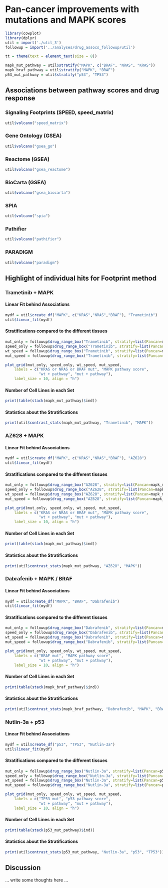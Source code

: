 # Pan-cancer improvements with mutations and MAPK scores

```r
library(cowplot)
library(dplyr)
util = import('./util_3')
followup = import('../analyses/drug_assocs_followup/util')

tt = theme(text = element_text(size = 8))

mapk_mut_pathway = util$stratify("MAPK", c("BRAF", "NRAS", "KRAS"))
mapk_braf_pathway = util$stratify("MAPK", "BRAF")
p53_mut_pathway = util$stratify("p53", "TP53")
```

## Associations between pathway scores and drug response

### Signaling Footprints (SPEED, speed_matrix)

```r
util$volcano("speed_matrix")
```

### Gene Ontology (GSEA)

```r
util$volcano("gsea_go")
```

### Reactome (GSEA)

```r
util$volcano("gsea_reactome")
```

### BioCarta (GSEA)

```r
util$volcano("gsea_biocarta")
```

### SPIA

```r
util$volcano("spia")
```

### Pathifier

```r
util$volcano("pathifier")
```

### PARADIGM

```r
util$volcano("paradigm")
```


## Highlight of individual hits for Footprint method

### Trametinib + MAPK

#### Linear Fit behind Associations
```r
mydf = util$create_df("MAPK", c("KRAS","NRAS","BRAF"), "Trametinib")
util$linear_fit(mydf)
```

####  Stratifications compared to the different tissues
```r
mut_only = followup$drug_range_box("Trametinib", stratify=list(Pancan=mapk_mut_pathway[1:3])) + tt
speed_only = followup$drug_range_box("Trametinib", stratify=list(Pancan=mapk_mut_pathway[4:6])) + tt
wt_speed = followup$drug_range_box("Trametinib", stratify=list(Pancan=mapk_mut_pathway[7:9])) + tt
mut_speed = followup$drug_range_box("Trametinib", stratify=list(Pancan=mapk_mut_pathway[10:12])) + tt

plot_grid(mut_only, speed_only, wt_speed, mut_speed,
    labels = c("KRAS or NRAS or BRAF mut", "MAPK pathway score",
               "wt + pathway", "mut + pathway"),
    label_size = 10, align = "h")
```

#### Number of Cell Lines in each Set
```r
print(table(stack(mapk_mut_pathway)$ind))
```

#### Statistics about the Stratifications
```r
print(util$contrast_stats(mapk_mut_pathway, "Trametinib", "MAPK"))
```


### AZ628 + MAPK

#### Linear Fit behind Associations
```r
mydf = util$create_df("MAPK", c("KRAS","NRAS","BRAF"), "AZ628")
util$linear_fit(mydf)
```

####  Stratifications compared to the different tissues
```r
mut_only = followup$drug_range_box("AZ628", stratify=list(Pancan=mapk_mut_pathway[1:3])) + tt
speed_only = followup$drug_range_box("AZ628", stratify=list(Pancan=mapk_mut_pathway[4:6])) + tt
wt_speed = followup$drug_range_box("AZ628", stratify=list(Pancan=mapk_mut_pathway[7:9])) + tt
mut_speed = followup$drug_range_box("AZ628", stratify=list(Pancan=mapk_mut_pathway[10:12])) + tt

plot_grid(mut_only, speed_only, wt_speed, mut_speed,
    labels = c("KRAS or NRAS or BRAF mut", "MAPK pathway score",
               "wt + pathway", "mut + pathway"),
    label_size = 10, align = "h")
```

#### Number of Cell Lines in each Set
```r
print(table(stack(mapk_mut_pathway)$ind))
```

#### Statistics about the Stratifications
```r
print(util$contrast_stats(mapk_mut_pathway, "AZ628", "MAPK"))
```


### Dabrafenib + MAPK / BRAF

#### Linear Fit behind Associations
```r
mydf = util$create_df("MAPK", "BRAF", "Dabrafenib")
util$linear_fit(mydf)
```

####  Stratifications compared to the different tissues
```r
mut_only = followup$drug_range_box("Dabrafenib", stratify=list(Pancan=mapk_braf_pathway[1:3])) + tt
speed_only = followup$drug_range_box("Dabrafenib", stratify=list(Pancan=mapk_braf_pathway[4:6])) + tt
wt_speed = followup$drug_range_box("Dabrafenib", stratify=list(Pancan=mapk_braf_pathway[7:9])) + tt
mut_speed = followup$drug_range_box("Dabrafenib", stratify=list(Pancan=mapk_braf_pathway[10:12])) + tt

plot_grid(mut_only, speed_only, wt_speed, mut_speed,
    labels = c("BRAF mut", "MAPK pathway score",
               "wt + pathway", "mut + pathway"),
    label_size = 10, align = "h")
```

#### Number of Cell Lines in each Set
```r
print(table(stack(mapk_braf_pathway)$ind))
```

#### Statistics about the Stratifications
```r
print(util$contrast_stats(mapk_braf_pathway, "Dabrafenib", "MAPK", "BRAF"))
```


### Nutlin-3a + p53

#### Linear Fit behind Associations
```r
mydf = util$create_df("p53", "TP53", "Nutlin-3a")
util$linear_fit(mydf)
```

####  Stratifications compared to the different tissues
```r
mut_only = followup$drug_range_box("Nutlin-3a", stratify=list(Pancan=p53_mut_pathway[1:3])) + tt
speed_only = followup$drug_range_box("Nutlin-3a", stratify=list(Pancan=p53_mut_pathway[4:6])) + tt
wt_speed = followup$drug_range_box("Nutlin-3a", stratify=list(Pancan=p53_mut_pathway[7:9])) + tt
mut_speed = followup$drug_range_box("Nutlin-3a", stratify=list(Pancan=p53_mut_pathway[10:12])) + tt

plot_grid(mut_only, speed_only, wt_speed, mut_speed,
    labels = c("TP53 mut", "p53 pathway score",
               "wt + pathway", "mut + pathway"),
    label_size = 10, align = "h")
```

#### Number of Cell Lines in each Set
```r
print(table(stack(p53_mut_pathway)$ind))
```

#### Statistics about the Stratifications
```r
print(util$contrast_stats(p53_mut_pathway, "Nutlin-3a", "p53", "TP53"))
```


## Discussion

... write some thoughts here ...
